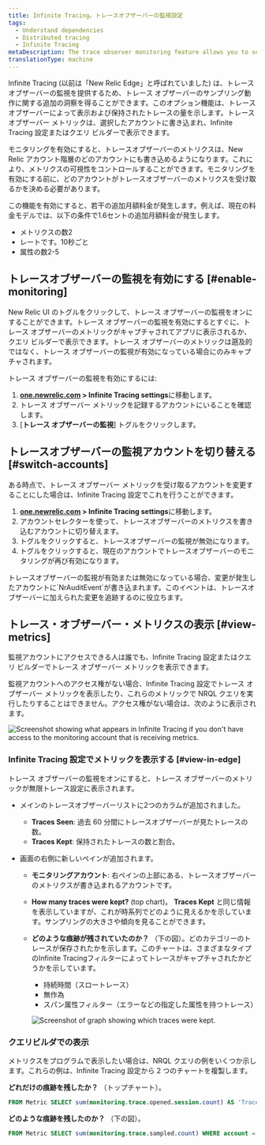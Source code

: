 ```yaml
---
title: Infinite Tracing。トレースオブザーバーの監視設定
tags:
  - Understand dependencies
  - Distributed tracing
  - Infinite Tracing
metaDescription: The trace observer monitoring feature allows you to see if New Relic is handling your traces as you expect.
translationType: machine
---
```




Infinite Tracing (以前は「New Relic Edge」と呼ばれていました) は、トレース オブザーバーの監視を提供するため、トレース オブザーバーのサンプリング動作に関する追加の洞察を得ることができます。このオプション機能は、トレース オブザーバーによって表示および保持されたトレースの量を示します。トレース オブザーバー メトリックは、選択したアカウントに書き込まれ、Infinite Tracing 設定またはクエリ ビルダーで表示できます。

モニタリングを有効にすると、トレースオブザーバーのメトリクスは、New Relic アカウント階層のどのアカウントにも書き込めるようになります。これにより、メトリクスの可視性をコントロールすることができます。モニタリングを有効にする前に、どのアカウントがトレースオブザーバーのメトリクスを受け取るかを決める必要があります。

<Callout variant="tip">
  この機能を有効にすると、若干の追加月額料金が発生します。例えば、現在の料金モデルでは、以下の条件で1.6セントの追加月額料金が発生します。

  * メトリクスの数2
  * レートです。10秒ごと
  * 属性の数2-5
</Callout>

## トレースオブザーバーの監視を有効にする [#enable-monitoring]

New Relic UI のトグルをクリックして、トレース オブザーバーの監視をオンにすることができます。トレース オブザーバーの監視を有効にするとすぐに、トレース オブザーバーのメトリックがキャプチャされてアプリに表示されるか、クエリ ビルダーで表示できます。トレース オブザーバーのメトリックは遡及的ではなく、トレース オブザーバーの監視が有効になっている場合にのみキャプチャされます。

トレース オブザーバーの監視を有効にするには:

1. **[one.newrelic.com](https://one.newrelic.com/all-capabilities) > Infinite Tracing settings**に移動します。
2. トレース オブザーバー メトリックを記録するアカウントにいることを確認します。
3. \[**トレース オブザーバーの監視**] トグルをクリックします。

## トレースオブザーバーの監視アカウントを切り替える [#switch-accounts]

ある時点で、トレース オブザーバー メトリックを受け取るアカウントを変更することにした場合は、Infinite Tracing 設定でこれを行うことができます。

1. **[one.newrelic.com](https://one.newrelic.com/all-capabilities) > Infinite Tracing settings**に移動します。
2. アカウントセレクターを使って、トレースオブザーバーのメトリクスを書き込むアカウントに切り替えます。
3. トグルをクリックすると、トレースオブザーバーの監視が無効になります。
4. トグルをクリックすると、現在のアカウントでトレースオブザーバーのモニタリングが再び有効になります。

<Callout variant="tip">
  トレースオブザーバーの監視が有効または無効になっている場合、変更が発生したアカウントに`NrAuditEvent`が書き込まれます。このイベントは、トレースオブザーバーに加えられた変更を追跡するのに役立ちます。
</Callout>

## トレース・オブザーバー・メトリクスの表示 [#view-metrics]

監視アカウントにアクセスできる人は誰でも、Infinite Tracing 設定またはクエリ ビルダーでトレース オブザーバー メトリックを表示できます。

監視アカウントへのアクセス権がない場合、Infinite Tracing 設定でトレース オブザーバー メトリックを表示したり、これらのメトリックで NRQL クエリを実行したりすることはできません。アクセス権がない場合は、次のように表示されます。

<img
  title="Screenshot showing what appears in Infinite Tracing settings if you don't have access to the monitoring account that is receiving metrics."
  alt="Screenshot showing what appears in Infinite Tracing if you don't have access to the monitoring account that is receiving metrics."
  src={distributedtracingTraceMonitoringToggle}
/>

### Infinite Tracing 設定でメトリックを表示する [#view-in-edge]

トレース オブザーバーの監視をオンにすると、トレース オブザーバーのメトリックが無限トレース設定に表示されます。

* メインのトレースオブザーバーリストに2つのカラムが追加されました。

  * **Traces Seen**: 過去 60 分間にトレースオブザーバーが見たトレースの数。
  * **Traces Kept**: 保持されたトレースの数と割合。

* 画面の右側に新しいペインが追加されます。

  * **モニタリングアカウント**: 右ペインの上部にある、トレースオブザーバーのメトリクスが書き込まれるアカウントです。

  * **How many traces were kept?** (top chart)。 **Traces Kept** と同じ情報を表示していますが、これが時系列でどのように見えるかを示しています。サンプリングの大きさや傾向を見ることができます。

  * **どのような痕跡が残されていたのか？** （下の図）。どのカテゴリーのトレースが保存されたかを示します。このチャートは、さまざまなタイプのInfinite Tracingフィルターによってトレースがキャプチャされたかどうかを示しています。

    * 持続時間（スロートレース）
    * 無作為
    * スパン属性フィルター（エラーなどの指定した属性を持つトレース）

    <img
      title="Screenshot of graph showing which traces were kept."
      alt="Screenshot of graph showing which traces were kept."
      src={distributedtracingHowManyTracesKept}
    />

### クエリビルダでの表示

メトリクスをプログラムで表示したい場合は、NRQL クエリの例をいくつか示します。これらの例は、Infinite Tracing 設定から 2 つのチャートを複製します。

**どれだけの痕跡を残したか？** （トップチャート）。

```sql
FROM Metric SELECT sum(monitoring.trace.opened.session.count) AS 'Traces seen', sum(monitoring.trace.sampled.count) AS 'Traces kept' WHERE account = INSERT_THE_MONITORING_ACCOUNT_ID TIMESERIES
```

**どのような痕跡を残したのか？** （下の図）。

```sql
FROM Metric SELECT sum(monitoring.trace.sampled.count) WHERE account = INSERT_THE_MONITORING_ACCOUNT_ID AND newRelic.traceFilter.type IS NOT NULL FACET newRelic.traceFilter.type LIMIT 3 TIMESERIES
```